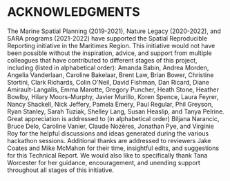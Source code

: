 # ACKNOWLEDGMENTS

The Marine Spatial Planning (2019-2021), Nature Legacy (2020-2022), and SARA programs (2021-2022) have supported the Spatial Reproducible Reporting initiative in the Maritimes Region. This initiative would not have been possible without the inspiration, advice, and support from multiple colleagues that have contributed to different stages of this project, including  (listed in alphabetical order): Amanda Babin, Andrea Morden, Angelia Vanderlaan, Caroline Bakelaar, Brent Law, Brian Bower, Christine Stortini, Clark Richards, Colin O’Neil, David Fishman, Dan Ricard, Diane Amirault-Langalis, Emma Marotte, Gregory Puncher, Heath Stone, Heather Bowlby, Hilary Moors-Murphy, Javier Murillo, Koren Spence, Laura Feyrer, Nancy Shackell, Nick Jeffery, Pamela Emery, Paul Regular, Phil Greyson, Ryan Stanley, Sarah Tuziak, Shelley Lang, Susan Heaslip, and Tanya Pelrine. Great appreciation is addressed to (in alphabetical order) Biljana Narancic, Bruce Delo, Caroline Vanier, Claude Nozères, Jonathan Pye, and Virginie Roy for the helpful discussions and ideas generated during the various hackathon sessions. Additional thanks are addressed to reviewers Jake Coates and Mike McMahon for their time, insightful edits, and suggestions for this Technical Report. We would also like to specifically thank Tana Worcester for her guidance, encouragement, and unending support throughout all stages of this initiative.
\pagebreak